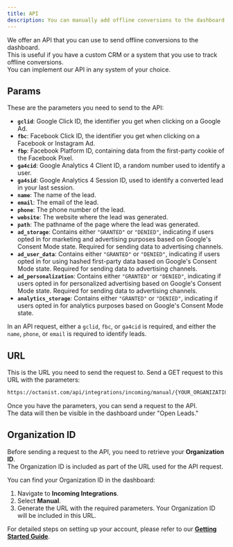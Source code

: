 ```yaml
---
title: API
description: You can manually add offline conversions to the dashboard by sending them to our API.
---
```


We offer an API that you can use to send offline conversions to the dashboard.  
This is useful if you have a custom CRM or a system that you use to track offline conversions.  
You can implement our API in any system of your choice.

## Params

These are the parameters you need to send to the API:

- **`gclid`**: Google Click ID, the identifier you get when clicking on a Google Ad.
- **`fbc`**: Facebook Click ID, the identifier you get when clicking on a Facebook or Instagram Ad.
- **`fbp`**: Facebook Platform ID, containing data from the first-party cookie of the Facebook Pixel.
- **`ga4cid`**: Google Analytics 4 Client ID, a random number used to identify a user.
- **`ga4sid`**: Google Analytics 4 Session ID, used to identify a converted lead in your last session.
- **`name`**: The name of the lead.
- **`email`**: The email of the lead.
- **`phone`**: The phone number of the lead.
- **`website`**: The website where the lead was generated.
- **`path`**: The pathname of the page where the lead was generated.
- **`ad_storage`**: Contains either `"GRANTED"` or `"DENIED"`, indicating if users opted in for marketing and advertising purposes based on Google's Consent Mode state. Required for sending data to advertising channels.
- **`ad_user_data`**: Contains either `"GRANTED"` or `"DENIED"`, indicating if users opted in for using hashed first-party data based on Google's Consent Mode state. Required for sending data to advertising channels.
- **`ad_personalization`**: Contains either `"GRANTED"` or `"DENIED"`, indicating if users opted in for personalized advertising based on Google's Consent Mode state. Required for sending data to advertising channels.
- **`analytics_storage`**: Contains either `"GRANTED"` or `"DENIED"`, indicating if users opted in for analytics purposes based on Google's Consent Mode state.

In an API request, either a `gclid`, `fbc`, or `ga4cid` is required, and either the `name`, `phone`, or `email` is required to identify leads.

## URL

This is the URL you need to send the request to. Send a GET request to this URL with the parameters:

```bash
https://octanist.com/api/integrations/incoming/manual/{YOUR_ORGANIZATION_ID}/

```

Once you have the parameters, you can send a request to the API.  
The data will then be visible in the dashboard under "Open Leads."

## Organization ID

Before sending a request to the API, you need to retrieve your **Organization ID**.  
The Organization ID is included as part of the URL used for the API request.

You can find your Organization ID in the dashboard:

1. Navigate to **Incoming Integrations**.
2. Select **Manual**.
3. Generate the URL with the required parameters. Your Organization ID will be included in this URL.

For detailed steps on setting up your account, please refer to our **[Getting Started Guide](https://docs.octanist.com/getting-started/)**.
